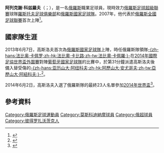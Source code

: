 {{noteTA|G1=足球|G2=俄超
|1=zh-hk:高斯洛夫;zh-tw:科兹羅夫;
}}
{{Eastern Slavic name|Anatolyevich|Kozlov}}
{{Infobox football biography
| name= 阿列克謝·科兹羅夫<br/>Aleksei Kozlov
| fullname = Aleksei Anatolyevich Kozlov
| image = Aleksei Kozlov 2019.jpg
| caption = 2019年，為羅斯托夫足球俱樂部上陣時的高斯洛夫
| birth_date  = {{birth date and age|1986|12|25|df=yes}} 
| birth_place = [[蘇聯|蘇聯]][[彼得罗扎沃茨克|彼得罗扎沃茨克]]
| height = {{height|m=1.86}}
| currentclub = [[羅斯托夫足球俱樂部|羅斯托夫足球俱樂部]]
| clubnumber = 34
| position = [[右閘|右閘]]
| youthyears1 = | youthclubs1 = Zarya Naberezhnye Chelny
| youthyears2 = 2001–2002 | youthclubs2 = {{link-en|下卡姆斯克石化足球俱樂部|FC Neftekhimik Nizhnekamsk|下卡姆斯克石化}}
| youthyears3 = 2002–2004 | youthclubs3 = [[汉堡体育俱乐部|汉堡]]
| years1 = 2004–2006 | clubs1 = {{link-en|貝爾格多夫85足球俱樂部|ASV Bergedorf 85|貝爾格多夫85}}        | caps1 = 41 | goals1 = 6
| years2 = 2006      | clubs2 = [[呂貝克體育俱樂部|呂貝克]]                                           | caps2 =    | goals2 = 
| years3 = 2007–2010 | clubs3 = {{link-en|卡馬斯卡馬河畔切爾尼足球俱樂部|FC KAMAZ Naberezhnye Chelny|卡馬斯卡馬河畔切爾尼}} | caps3 = 71 | goals3 = 3
| years4 = 2010–2013 | clubs4 = [[克拉斯諾達爾庫班足球俱樂部|古賓]]                   | caps4 = 91 | goals4 = 0
| years5 = 2014–2019     | clubs5 = [[莫斯科迪納摩足球俱樂部|莫斯科迪納摩]]  
| years6 = 2019- |clubs6 = [[羅斯托夫足球俱樂部|羅斯托夫足球俱樂部]]               
 | caps5 = 56 | goals5 = 4
| nationalyears1 = 2013–2015 | nationalteam1= [[俄羅斯國家足球隊|俄羅斯]] | nationalcaps1= 14 | nationalgoals1 = 0
| pcupdate = 2017-05-20
| ntupdate = 2015-05-31
}}
'''阿列克謝·科兹羅夫'''（{{lang-ru|Алексей Анатольевич Козлов}}；{{bd|1986年|12月25日|catIdx=Kozlov}}），是一名[[俄羅斯|俄羅斯]]職業足球員，現時效力[[俄羅斯足球超級聯賽|俄羅斯足球超級聯賽]]球隊[[羅斯托夫足球俱樂部|羅斯托夫足球俱樂部]]和[[俄羅斯國家足球隊|俄羅斯國家足球隊]]。2007年，他代表{{link-en|卡馬斯卡馬河畔切爾尼足球俱樂部|FC KAMAZ Naberezhnye Chelny|卡馬斯卡馬河畔切爾尼}}於[[俄羅斯全國足球聯賽|俄羅斯全國足球聯賽]]首次上陣<ref name=career>{{cite web|url= http://footballfacts.ru/players/19661-kozlov-aleksej-anatolevich|title= Career stats at Footballfacts|language= en|accessdate= 2017-06-18|archive-date= 2018-01-27|archive-url= https://web.archive.org/web/20180127204056/http://footballfacts.ru/players/19661-kozlov-aleksej-anatolevich|dead-url= no}}</ref>。

== 國家隊生涯 ==
2013年6月7日，高斯洛夫首次為[[俄羅斯國家足球隊|俄羅斯國家足球隊]]上陣，時任俄羅斯隊領隊[[法比奥·卡佩罗|-{zh-hans:法比奥·卡佩罗;zh-hk:法比奧·卡比路;zh-tw:法比奧·卡佩羅;}-]]在[[2014年國際足協世界盃外圍賽|2014年國際足協世界盃外圍賽]]對陣[[葡萄牙國家足球隊|葡萄牙國家足球隊]]的比賽中，於第31分鐘派遣高斯洛夫後備入替受傷的[[亚历山大·阿纽科夫|-{zh-hans:亚历山大·阿纽科夫;zh-hk:阿歷山大·安尤哥夫;zh-tw:亞歷山大·阿紐科夫;}-]]<ref>{{cite web|url= http://www.fifa.com/worldcup/preliminaries/matchcast/index.html?matchid=300182291|title= FIFA.com match report|date= |language= en|accessdate= 2017-06-18|archive-date= 2013-06-09|archive-url= https://web.archive.org/web/20130609232317/http://www.fifa.com/worldcup/preliminaries/matchcast/index.html?matchid=300182291|dead-url= no}}</ref>。

2014年6月2日，高斯洛夫入選了俄羅斯隊的最終23人名單參加[[2014年世界盃|2014年世界盃]]<ref>{{cite web|publisher=Russian Football Union|url=http://rfs.ru/main/news/79322.html|script-title=ru:Состав национальной сборной России на ЧМ-2014|date=2014-06-02|accessdate=2014-06-02|language=Ru|archive-date=2016-03-11|archive-url=https://web.archive.org/web/20160311072606/http://www.rfs.ru/main/news/79322.html|dead-url=yes}}</ref>。

== 參考資料 ==
{{Reflist|2}}

{{2014年世界杯足球赛俄罗斯参赛名单}}

{{DEFAULTSORT: Kozlov, Aleksei}}
[[Category:俄羅斯足球運動員|Category:俄羅斯足球運動員]]
[[Category:莫斯科迪納摩球員|Category:莫斯科迪納摩球員]]
[[Category:俄超球員|Category:俄超球員]]
[[Category:彼得罗扎沃茨克人|Category:彼得罗扎沃茨克人]]